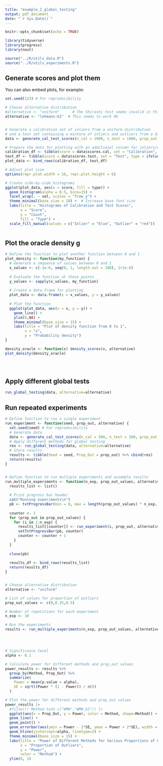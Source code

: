 ```yaml
---
title: "example_1_global_testing"
output: pdf_document
date: "`r Sys.Date()`"
---
```


```r
knitr::opts_chunk$set(echo = TRUE)
```


```r
library(tidyverse)
library(progress)
library(nout)

source("../R/utils_data.R")
source("../R/utils_experiments.R")
```

## Generate scores and plot them

You can also embed plots, for example:

```r

set.seed(123) # For reproducibility

# Choose alternative distribution
#alternative <- "uniform"      # The Shirashi test seems invalid in this special case
alternative <- "lehmann-k2"  # This seems to work OK


# Generate a calibration set of inliers from a uniform distribution 
# and a test set containing a mixture of inliers and outliers from a different distribution.
data <- generate_cal_test_scores(n_cal = 1000, n_test = 1000, prop_out = 0.25, alternative = alternative)

# Prepare the data for plotting with an additional column for inliers/outliers
calibration_df <- tibble(score = data$scores.cal, set = "Calibration", type = "Inlier")
test_df <- tibble(score = data$scores.test, set = "Test", type = ifelse(data$outlier.test == 1, "Outlier", "Inlier"))
plot_data <- bind_rows(calibration_df, test_df)

# Adjust plot size
options(repr.plot.width = 16, repr.plot.height = 6)

# Create side-by-side histograms
ggplot(plot_data, aes(x = score, fill = type)) +
  geom_histogram(alpha = 0.5, bins=15) +
  facet_wrap(. ~ set, scales = "free_y") +
  theme_minimal(base_size = 18) +  # Increase base font size
  labs(title = "Histograms of Calibration and Test Scores",
       x = "Score",
       y = "Count",
       fill = "Type") +
  scale_fill_manual(values = c("Inlier" = "blue", "Outlier" = "red"))



```

## Plot the oracle density g

```r

# Define the function to plot another function between 0 and 1
plot_density <- function(my_function) {
  # Generate a sequence of values between 0 and 1
  x_values <- c(-1e-6, seq(0, 1, length.out = 100), 1+1e-6)
  
  # Evaluate the function at these points
  y_values <- sapply(x_values, my_function)
  
  # Create a data frame for plotting
  plot_data <- data.frame(x = x_values, y = y_values)
  
  # Plot the function
  ggplot(plot_data, aes(x = x, y = y)) +
    geom_line() +
    ylim(0,NA) +
    theme_minimal(base_size = 15) +
    labs(title = "Plot of density function from 0 to 1",
         x = "x",
         y = "Probability density")
}

density_oracle <- function(x) density_scores(x, alternative)
plot_density(density_oracle)





```





## Apply different global tests

```r
run_global_testing(data, alternative=alternative)


```






## Run repeated experiments


```r
# Define function to run a single experiment
run_experiment <- function(seed, prop_out, alternative) {
  set.seed(seed) # For reproducibility
  # Generate data
  data <- generate_cal_test_scores(n_cal = 500, n_test = 100, prop_out = prop_out, alternative = alternative)
  # Apply different methods for global testing
  res <- run_global_testing(data, alternative=alternative)
  # Store results
  results <- tibble(Seed = seed, Prop_Out = prop_out) %>% cbind(res)
  return(results)
}


# Define function to run multiple experiments and assemble results
run_multiple_experiments <- function(n_exp, prop_out_values, alternative) {
  results_list <- list()
  
  # Print progress bar header
  cat("Running experiments\n")
  pb <- txtProgressBar(min = 0, max = length(prop_out_values) * n_exp, style = 3)
  
  counter <- 1
  for (prop_out in prop_out_values) {
    for (i in 1:n_exp) {
      results_list[[counter]] <- run_experiment(i, prop_out, alternative)
      setTxtProgressBar(pb, counter)
      counter <- counter + 1
    }
  }
  
  close(pb)
  
  results_df <- bind_rows(results_list)
  return(results_df)
}


# Choose alternative distribution
alternative <- "uniform"

# List of values for proportion of outliers
prop_out_values <- c(0,0.25,0.5)

# Number of repetitions for each experiment
n_exp <- 10

# Run the experiments
results <- run_multiple_experiments(n_exp, prop_out_values, alternative)




# Significance level
alpha <- 0.1

# Calculate power for different methods and prop_out values
power_results <- results %>%
  group_by(Method, Prop_Out) %>%
  summarize(
    Power = mean(p.value < alpha),
    SE = sqrt((Power * (1 - Power)) / n())
  )

# Plot the power for different methods and prop_out values
power_results |>
  #filter(! Method %in% c("WMW","WMW_k2")) |>
  ggplot(aes(x = Prop_Out, y = Power, color = Method, shape=Method)) +
  geom_line() +
  geom_point() +
  geom_errorbar(aes(ymin = Power - 2*SE, ymax = Power + 2*SE), width = 0.02) +
  geom_hline(yintercept=alpha, linetype=2) +
  theme_minimal(base_size = 15) +
  labs(title = "Power of Different Methods for Various Proportions of Outliers",
       x = "Proportion of Outliers",
       y = "Power",
       color = "Method") +
  ylim(0, 1)



```




